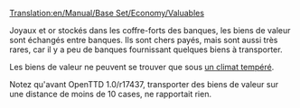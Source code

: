 [[Translation:en/Manual/Base Set/Economy/Valuables]]

{{fr/Cargaison|nom=Biens de valeur
|image=Valuables.png
|produit=[[fr/Manual/Base Set/Economy/Banque|Banque]]
|accepté=[[fr/Manual/Base Set/Economy/Banque|Banque]]
}}
Joyaux et or stockés dans les coffre-forts des banques, les biens de valeur sont échangés entre banques. Ils sont chers payés, mais sont aussi très rares, car il y a peu de banques fournissant quelques biens à transporter.

Les biens de valeur ne peuvent se trouver que sous [[fr/Manual/Climat#Tempéré|un climat tempéré]].

Notez qu'avant OpenTTD 1.0/r17437, transporter des biens de valeur sur une distance de moins de 10 cases, ne rapportait rien.